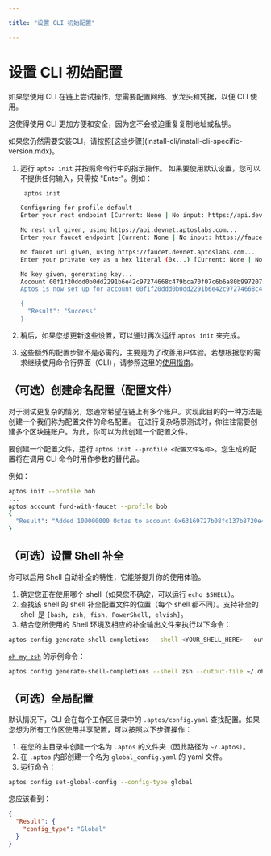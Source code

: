 ```yaml
---

title: "设置 CLI 初始配置"

---
```



# 设置 CLI 初始配置

如果您使用 CLI 在链上尝试操作，您需要配置网络、水龙头和凭据，以便 CLI 使用。

这使得使用 CLI 更加方便和安全，因为您不会被迫重复复制地址或私钥。

<Callout type="warning">
如果您仍然需要安装CLI，请按照[这些步骤](install-cli/install-cli-specific-version.mdx)。
</Callout>

1. 运行 `aptos init` 并按照命令行中的指示操作。
   <Callout type="info" emoji="ℹ️">
   如果要使用默认设置，您可以不提供任何输入，只需按 "Enter"。例如：
   </Callout>

   ```bash filename="Terminal"
    aptos init
    ```

    ```bash filename="Output"
    Configuring for profile default
    Enter your rest endpoint [Current: None | No input: https://api.devnet.aptoslabs.com]

    No rest url given, using https://api.devnet.aptoslabs.com...
    Enter your faucet endpoint [Current: None | No input: https://faucet.devnet.aptoslabs.com]

    No faucet url given, using https://faucet.devnet.aptoslabs.com...
    Enter your private key as a hex literal (0x...) [Current: None | No input: Generate new key (or keep one if present)]

    No key given, generating key...
    Account 00f1f20ddd0b0dd2291b6e42c97274668c479bca70f07c6b6a80b99720779696 doesn't exist, creating it and funding it with 10000 coins
    Aptos is now set up for account 00f1f20ddd0b0dd2291b6e42c97274668c479bca70f07c6b6a80b99720779696!  Run `aptos help` for more information about commands

    {
      "Result": "Success"
    }
    ```

2. 稍后，如果您想更新这些设置，可以通过再次运行 `aptos init` 来完成。
3. 这些额外的配置步骤不是必需的，主要是为了改善用户体验。若想根据您的需求继续使用命令行界面（CLI），请参照这里的[使用指南](../cli.mdx#%EF%B8%8F-using-the-aptos-cli)。

## （可选）创建命名配置（配置文件）

对于测试更复杂的情况，您通常希望在链上有多个账户。实现此目的的一种方法是创建一个我们称为配置文件的命名配置。
在进行复杂场景测试时，你往往需要创建多个区块链账户。为此，你可以为此创建一个配置文件。

要创建一个配置文件，运行 `aptos init --profile <配置文件名称>`。您生成的配置将在调用 CLI 命令时用作参数的替代品。

例如：

```bash filename="Terminal"
aptos init --profile bob
...
aptos account fund-with-faucet --profile bob
{
  "Result": "Added 100000000 Octas to account 0x63169727b08fc137b8720e451f7a90584ccce04c301e151daeadc7b8191fdfad"
}
```

## （可选）设置 Shell 补全

你可以启用 Shell 自动补全的特性，它能够提升你的使用体验。

1. 确定您正在使用哪个 shell（如果您不确定，可以运行 `echo $SHELL`）。
2. 查找该 shell 的 shell 补全配置文件的位置（每个 shell 都不同）。支持补全的 shell 是 `[bash, zsh, fish, PowerShell, elvish]`。
3. 结合您所使用的 Shell 环境及相应的补全输出文件来执行以下命令：

```bash filename="Terminal"
aptos config generate-shell-completions --shell <YOUR_SHELL_HERE> --output-file <YOUR_SHELL_OUTPUT_DESTINATION>
```

[`oh my zsh`](https://ohmyz.sh/) 的示例命令：

```bash filename="Terminal"
aptos config generate-shell-completions --shell zsh --output-file ~/.oh-my-zsh/completions/_aptos
```

## （可选）全局配置

默认情况下，CLI 会在每个工作区目录中的 `.aptos/config.yaml` 查找配置。如果您想为所有工作区使用共享配置，可以按照以下步骤操作：

1. 在您的主目录中创建一个名为 `.aptos` 的文件夹（因此路径为 `~/.aptos`）。
2. 在 `.aptos` 内部创建一个名为 `global_config.yaml` 的 yaml 文件。
3. 运行命令：

```bash filename="Terminal"
aptos config set-global-config --config-type global
```

您应该看到：

```json
{
  "Result": {
    "config_type": "Global"
  }
}
```
